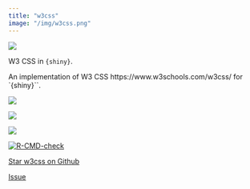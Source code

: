 ```yaml
---
title: "w3css"
image: "/img/w3css.png"
---
```


::: {.grid}

::: {.g-col-6}

![](/img/w3css.png)

:::

::: {.g-col-6}

W3 CSS in `{shiny}`.

An implementation of W3 CSS https://www.w3schools.com/w3css/ for `{shiny}``.

<div align = "center">

<img src = "https://lifecycle.r-lib.org/articles/figures/lifecycle-experimental.svg">

<a href="https://CRAN.R-project.org/package=w3css">
<img src = "https://www.r-pkg.org/badges/version/w3css">
</a>

<a href="https://cranlogs.r-pkg.org/downloads/total/last-month/w3css">
  <img src = "https://cranlogs.r-pkg.org/badges/w3css">
</a>

<a href="https://github.com/thinkr-open/w3css/actions">
 <img src="https://github.com/thinkr-open/w3css/workflows/R-CMD-check/badge.svg" alt="R-CMD-check"/>
</a>

<a class="github-button" href="https://github.com/thinkr-open/w3css" data-icon="octicon-star" data-show-count="true" aria-label="Star this on GitHub">Star w3css on Github</a>

<a class="github-button" href="https://github.com/thinkr-open/w3css/issues" data-icon="octicon-issue-opened"  data-show-count="true" aria-label="Issue buttons/github-buttons on GitHub">Issue</a>
</div>

:::

:::


<script async defer src="https://buttons.github.io/buttons.js"></script>

